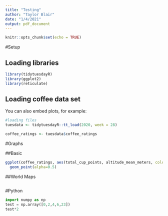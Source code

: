 ```yaml
---
title: "Testing"
author: "Taylor Blair"
date: "1/4/2021"
output: pdf_document
---
```


```r
knitr::opts_chunk$set(echo = TRUE)
```

#Setup

## Loading libraries

```r
library(tidytuesdayR)
library(ggplot2)
library(reticulate)
```

## Loading coffee data set

You can also embed plots, for example:

```r
#loading files
tuesdata <- tidytuesdayR::tt_load(2020, week = 28)

coffee_ratings <- tuesdata$coffee_ratings
```


#Graphs

##Basic
```r

ggplot(coffee_ratings, aes(total_cup_points, altitude_mean_meters, color=species)) +
  geom_point(alpha=0.5)

```

##World Maps

```r


```


#Python
```python
import numpy as np
test = np.array([0,2,4,6,23])
test*2
```
